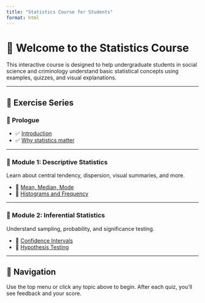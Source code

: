 ```yaml
---
title: "Statistics Course for Students"
format: html
---
```


# 📘 Welcome to the Statistics Course

This interactive course is designed to help undergraduate students in social science and criminology understand basic statistical concepts using examples, quizzes, and visual explanations.

---

## 📂 Exercise Series

### 🔹 Prologue

- ✅ [Introduction](descriptive.qmd)
- ✅ [Why statistics matter](descriptive.qmd)

---

### 🔹 Module 1: Descriptive Statistics

Learn about central tendency, dispersion, visual summaries, and more.

- 🔹 [Mean, Median, Mode](descriptive.qmd)
- 🔹 [Histograms and Frequency](descriptive.qmd)

---

### 🔹 Module 2: Inferential Statistics

Understand sampling, probability, and significance testing.

- 🔹 [Confidence Intervals](inferential.qmd)
- 🔹 [Hypothesis Testing](inferential.qmd)

---

## 🧭 Navigation

Use the top menu or click any topic above to begin. After each quiz, you'll see feedback and your score.

